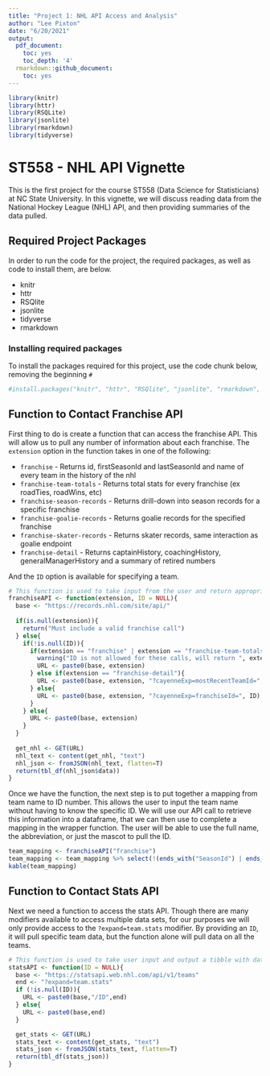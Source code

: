 ```yaml
---
title: "Project 1: NHL API Access and Analysis"
author: "Lee Pixton"
date: "6/20/2021"
output:
  pdf_document:
    toc: yes
    toc_depth: '4'
  rmarkdown::github_document:
    toc: yes
---
```


```r
library(knitr)
library(httr)
library(RSQLite)
library(jsonlite)
library(rmarkdown)
library(tidyverse)
```

# ST558 - NHL API Vignette

This is the first project for the course ST558 (Data Science for Statisticians) at NC State University. In this vignette, we will discuss reading data from the National Hockey League (NHL) API, and then providing summaries of the data pulled.

## Required Project Packages 
In order to run the code for the project, the required packages, as well as code to install them, are below.

* knitr
* httr
* RSQlite
* jsonlite 
* tidyverse
* rmarkdown

### Installing required packages
To install the packages required for this project, use the code chunk below, removing the beginning `#`
```r
#install.packages("knitr", "httr", "RSQlite", "jsonlite", "rmarkdown", "tidyverse")
```


## Function to Contact Franchise API
First thing to do is create a function that can access the franchise API. This will allow us to pull any number of information about each franchise. The `extension` option in the function takes in one of the following:

* `franchise` - Returns id, firstSeasonId and lastSeasonId and name of every team in the history of the nhl
* `franchise-team-totals` - Returns total stats for every franchise (ex roadTies, roadWins, etc)
* `franchise-season-records` - Returns drill-down into season records for a specific franchise
* `franchise-goalie-records` - Returns goalie records for the specified franchise
* `franchise-skater-records` - Returns skater records, same interaction as goalie endpoint
* `franchise-detail` - Returns captainHistory, coachingHistory, generalManagerHistory and a summary of retired numbers


And the `ID` option is available for specifying a team.

```r
# This function is used to take input from the user and return appropriate data from the NHL franchise API
franchiseAPI <- function(extension, ID = NULL){
  base <- "https://records.nhl.com/site/api/"
  
  if(is.null(extension)){
    return("Must include a valid franchise call")
  } else{
    if(!is.null(ID)){
      if(extension == "franchise" | extension == "franchise-team-totals"){
        warning("ID is not allowed for these calls, will return ", extension, "without ID")
        URL <- paste0(base, extension)
      } else if(extension == "franchise-detail"){
        URL <- paste0(base, extension, "?cayenneExp=mostRecentTeamId=", ID) 
      } else{
        URL <- paste0(base, extension, "?cayenneExp=franchiseId=", ID)
      }
    } else{
      URL <- paste0(base, extension) 
    }
  }
  
  get_nhl <- GET(URL)
  nhl_text <- content(get_nhl, "text")
  nhl_json <- fromJSON(nhl_text, flatten=T)
  return(tbl_df(nhl_json$data))
}
```

Once we have the function, the next step is to put together a mapping from team name to ID number. This allows the user to input the team name without having to know the specific ID. We will use our API call to retrieve this information into a dataframe, that we can then use to complete a mapping in the wrapper function. The user will be able to use the full name, the abbreviation, or just the mascot to pull the ID.
```r
team_mapping <- franchiseAPI("franchise")
team_mapping <- team_mapping %>% select(!(ends_with("SeasonId") | ends_with("TeamId") | ends_with("PlaceName")))
kable(team_mapping)
```


## Function to Contact Stats API
Next we need a function to access the stats API. Though there are many modifiers available to access multiple data sets, for our purposes we will only provide access to the `?expand=team.stats` modifier. By providing an `ID`, it will pull specific team data, but the function alone will pull data on all the teams.

```r
# This function is used to take user input and output a tibble with data from the NHL Stats API
statsAPI <- function(ID = NULL){
  base <- "https://statsapi.web.nhl.com/api/v1/teams"
  end <- "?expand=team.stats"
  if (!is.null(ID)){
    URL <- paste0(base,"/ID",end)
  } else{
    URL <- paste0(base,end)
  }

  get_stats <- GET(URL)
  stats_text <- content(get_stats, "text")
  stats_json <- fromJSON(stats_text, flatten=T)
  return(tbl_df(stats_json))
}
```
